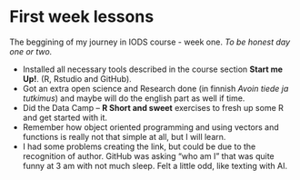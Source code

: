 # First week lessons

The beggining of my journey in IODS course - week one. *To be honest day one or two.*

- Installed all necessary tools described in the course section **Start me Up!**. (R, Rstudio and GitHub).
- Got an extra open science and Research done (in finnish *Avoin tiede ja tutkimus*) and maybe will do the english part as well if time.
- Did the Data Camp -- __R Short and sweet__ exercises to fresh up some R and get started with it. 
- Remember how object oriented programming and using vectors and functions is really not that simple at all, but I will learn.
- I had some problems creating the link, but could be due to the recognition of author. GitHub was asking "who am I" that was quite funny at 3 am with not much sleep. Felt a little odd, like texting with AI.
